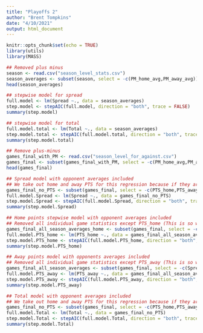 ---
title: "Playoffs 2"
author: "Brent Tompkins"
date: "4/10/2021"
output: html_document
---

```{r setup, include=FALSE}
knitr::opts_chunk$set(echo = TRUE)
library(utils)
library(MASS)
```

```{r}
## Removed plus minus
season <- read.csv("season_level_stats.csv")
season_averages <- subset(season, select = -c(PM_home_avg,PM_away_avg))
head(season_averages)
```

```{r}
## stepwise model for spread
full.model <- lm(Spread ~., data = season_averages)
step.model <- stepAIC(full.model, direction = "both", trace = FALSE)
summary(step.model)
```

```{r}
## stepwise model for total
full.model.total <- lm(Total ~., data = season_averages)
step.model.total <- stepAIC(full.model.total, direction = "both", trace = FALSE)
summary(step.model.total)
```

```{r}
## Remove plus-minus 
games_final_with_PM <- read.csv("season_level_for_against.csv")
games_final <- subset(games_final_with_PM, select = -c(PM_home_avg,PM_away_avg,PM_home_against_avg,PM_away_against_avg))
head(games_final)
```
```{r}
## Spread model with opponent averages included
## We take out home and away PTS for this regression because if they are left in it will calculate the Spread by just subtracting them
games_final_no_PTS <- subset(games_final, select = -c(PTS_home,PTS_away))
full.model.Spread <- lm(Spread ~., data = games_final_no_PTS)
step.model.Spread <- stepAIC(full.model.Spread, direction = "both", trace = FALSE)
summary(step.model.Spread)
```

```{r}
## Home points stepwise model with opponent averages included
## Removed all individual game statistics except PTS_home (This is so we only run the regression with the season averages, knowing the spread/total messes up the regression)
games_final_all_season_averages_home <- subset(games_final, select = -c(Spread,Total,OREB,PTS_away))
full.model.PTS_home <- lm(PTS_home ~., data = games_final_all_season_averages_home)
step.model.PTS_home <- stepAIC(full.model.PTS_home, direction = "both", trace = FALSE)
summary(step.model.PTS_home)
```

```{r}
## Away points model with opponents averages included
## Removed all individual game statistics except PTS_away (This is so we only run the regression with the season averages, knowing the spread/total messes up the regression)
games_final_all_season_averages <- subset(games_final, select = -c(Spread,Total,OREB,PTS_home))
full.model.PTS_away <- lm(PTS_away ~., data = games_final_all_season_averages)
step.model.PTS_away <- stepAIC(full.model.PTS_away, direction = "both", trace = FALSE)
summary(step.model.PTS_away)
```

```{r}
## Total model with opponent averages included
## We take out home and away PTS for this regression because if they are left in it will calculate the Total by just adding them
games_final_no_PTS <- subset(games_final, select = -c(PTS_home,PTS_away))
full.model.Total <- lm(Total ~., data = games_final_no_PTS)
step.model.Total <- stepAIC(full.model.Total, direction = "both", trace = FALSE)
summary(step.model.Total)
```

